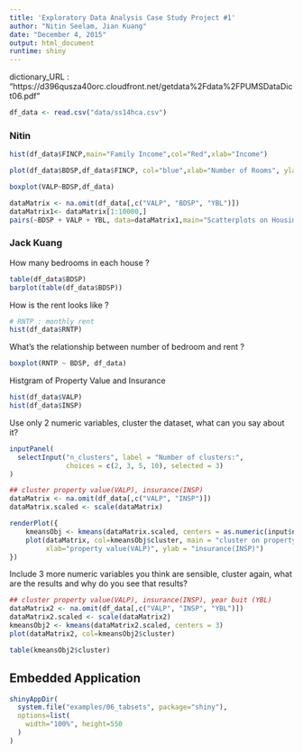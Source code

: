 ```yaml
---
title: 'Exploratory Data Analysis Case Study Project #1'
author: "Nitin Seelam, Jian Kuang"
date: "December 4, 2015"
output: html_document
runtime: shiny
---
```


dictionary_URL : "https://d396qusza40orc.cloudfront.net/getdata%2Fdata%2FPUMSDataDict06.pdf"

```r
df_data <- read.csv("data/ss14hca.csv")
```

### Nitin

```r
hist(df_data$FINCP,main="Family Income",col="Red",xlab="Income")
```

```r
plot(df_data$BDSP,df_data$FINCP, col="blue",xlab="Number of Rooms", ylab="Family Income",main="Bedrooms by Income")
```

```r
boxplot(VALP~BDSP,df_data)
```


```r
dataMatrix <- na.omit(df_data[,c("VALP", "BDSP", "YBL")])
dataMatrix1<- dataMatrix[1:10000,]
pairs(~BDSP + VALP + YBL, data=dataMatrix1,main="Scatterplots on Housing Factors")
```

### Jack Kuang

How many bedrooms in each house ?  
```r
table(df_data$BDSP)
barplot(table(df_data$BDSP))
```

How is the rent looks like ?
```r
# RNTP : monthly rent
hist(df_data$RNTP)
```

What's the relationship between number of bedroom and rent ?
```r
boxplot(RNTP ~ BDSP, df_data)
```

Histgram of Property Value and Insurance
```r
hist(df_data$VALP)
hist(df_data$INSP)
```

Use only 2 numeric variables, cluster the dataset, what can you say about it?  
```r
inputPanel(
  selectInput("n_clusters", label = "Number of clusters:",
              choices = c(2, 3, 5, 10), selected = 3)
)

## cluster property value(VALP), insurance(INSP)
dataMatrix <- na.omit(df_data[,c("VALP", "INSP")])
dataMatrix.scaled <- scale(dataMatrix)

renderPlot({
    kmeansObj <- kmeans(dataMatrix.scaled, centers = as.numeric(input$n_clusters))
    plot(dataMatrix, col=kmeansObj$cluster, main = "cluster on property value(VALP) and insurance(INSP)", 
         xlab="property value(VALP)", ylab = "insurance(INSP)")
})
```

Include 3 more numeric variables you think are sensible, cluster again, what are the results and why do you see that results?
```r
## cluster property value(VALP), insurance(INSP), year buit (YBL)
dataMatrix2 <- na.omit(df_data[,c("VALP", "INSP", "YBL")])
dataMatrix2.scaled <- scale(dataMatrix2)
kmeansObj2 <- kmeans(dataMatrix2.scaled, centers = 3)
plot(dataMatrix2, col=kmeansObj2$cluster)

table(kmeansObj2$cluster)
```



## Embedded Application

```r
shinyAppDir(
  system.file("examples/06_tabsets", package="shiny"),
  options=list(
    width="100%", height=550
  )
)
```

